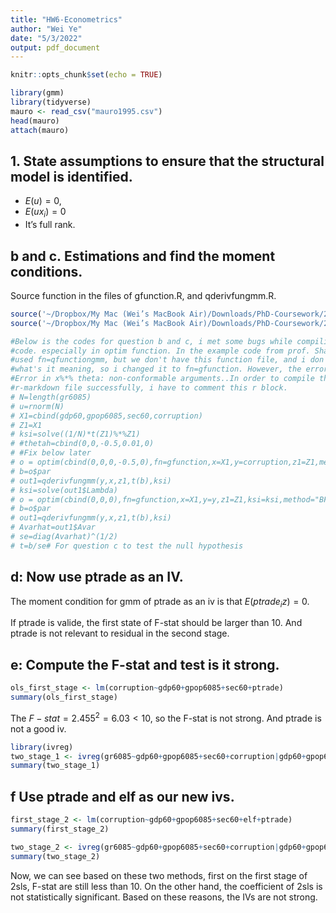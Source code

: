```yaml
---
title: "HW6-Econometrics"
author: "Wei Ye"
date: "5/3/2022"
output: pdf_document
---
```


```r
knitr::opts_chunk$set(echo = TRUE)
```

```r
library(gmm)
library(tidyverse)
mauro <- read_csv("mauro1995.csv")
head(mauro)
attach(mauro)
```

## 1. State assumptions to ensure that the structural model is identified.

* $E(u)=0$, 
* $E(ux_i)=0$
* It's full rank.

## b and c. Estimations and find the moment conditions.

Source function in the files of gfunction.R, and qderivfungmm.R.
```r
source('~/Dropbox/My Mac (Wei’s MacBook Air)/Downloads/PhD-Coursework/22Spring/Econometrics/My_solution_to _hw/HW6/gfunction.R', encoding = 'UTF-8')
source('~/Dropbox/My Mac (Wei’s MacBook Air)/Downloads/PhD-Coursework/22Spring/Econometrics/My_solution_to _hw/HW6/qderivfungmm.R', encoding = 'UTF-8')

```

```r
#Below is the codes for question b and c, i met some bugs while compiling these
#code. especially in optim function. In the example code from prof. Shaw, he 
#used fn=qfunctiongmm, but we don't have this function file, and i don't know
#what's it meaning, so i changed it to fn=gfunction. However, the error is 
#Error in x%*% theta: non-conformable arguments..In order to compile this
#r-markdown file successfully, i have to comment this r block.
# N=length(gr6085)
# u=rnorm(N)
# X1=cbind(gdp60,gpop6085,sec60,corruption)
# Z1=X1
# ksi=solve((1/N)*t(Z1)%*%Z1)
# #thetah=cbind(0,0,-0.5,0.01,0)
# #Fix below later
# o = optim(cbind(0,0,0,-0.5,0),fn=gfunction,x=X1,y=corruption,z1=Z1,method="BFGS")
# b=o$par
# out1=qderivfungmm(y,x,z1,t(b),ksi)
# ksi=solve(out1$Lambda)
# o = optim(cbind(0,0,0),fn=gfunction,x=X1,y=y,z1=Z1,ksi=ksi,method="BFGS")
# b=o$par
# out1=qderivfungmm(y,x,z1,t(b),ksi)
# Avarhat=out1$Avar
# se=diag(Avarhat)^(1/2)
# t=b/se# For question c to test the null hypothesis

```



## d: Now use ptrade as an IV.

The moment condition for gmm of ptrade as an iv is that $E(ptrade_iz)=0$.

If ptrade is valide, the first state of F-stat should be larger than 10. And ptrade is not relevant to residual in the second stage.

## e: Compute the F-stat and test is it strong.

```r
ols_first_stage <- lm(corruption~gdp60+gpop6085+sec60+ptrade)
summary(ols_first_stage)
```
The $F-stat=2.455^2=6.03<10$, so the F-stat is not strong. And ptrade is not a good iv.

```r
library(ivreg)
two_stage_1 <- ivreg(gr6085~gdp60+gpop6085+sec60+corruption|gdp60+gpop6085+sec60+corruption)
summary(two_stage_1)

```

## f Use ptrade and elf as our new ivs.

```r
first_stage_2 <- lm(corruption~gdp60+gpop6085+sec60+elf+ptrade)
summary(first_stage_2)
```
```r
two_stage_2 <- ivreg(gr6085~gdp60+gpop6085+sec60+corruption|gdp60+gpop6085+sec60+ptrade+elf)
summary(two_stage_2)
```
Now, we can see based on these two methods, first on the first stage of 2sls, F-stat are still less than 10. On the other hand, the coefficient of 2sls is not statistically significant. Based on these reasons, the IVs are not strong.



